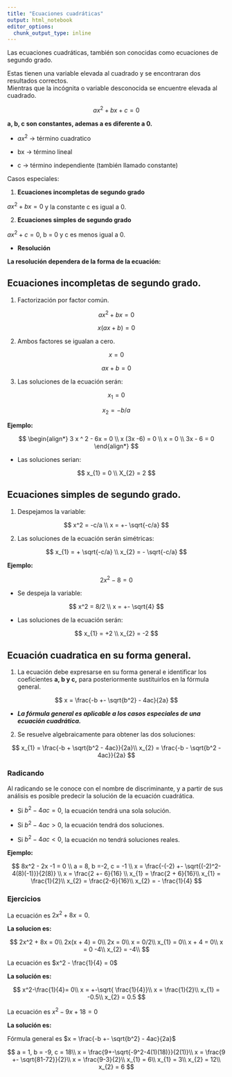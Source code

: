 ```yaml
---
title: "Ecuaciones cuadráticas"
output: html_notebook
editor_options: 
  chunk_output_type: inline
---
```


Las ecuaciones cuadráticas, también son conocidas como ecuaciones de segundo grado.

Estas tienen una variable elevada al cuadrado y se encontraran dos resultados correctos.\
Mientras que la incógnita o variable desconocida se encuentre elevada al cuadrado.

$$
ax^2 + bx + c = 0 
$$

**a, b, c son constantes, ademas a es diferente a 0.**

-   $ax^2$ -\> término cuadratico

-   bx -\> término lineal

-   c -\> término independiente (también llamado constante)

Casos especiales:

1.  **Ecuaciones incompletas de segundo grado**

$ax^2 + bx = 0$ y la constante c es igual a 0.

2.  **Ecuaciones simples de segundo grado**

$ax^2 + c = 0$, b = 0 y c es menos igual a 0.

-   **Resolución**

**La resolución dependera de la forma de la ecuación:**

## **Ecuaciones incompletas de segundo grado.**

1.  Factorización por factor común.

$$
ax^2 + bx = 0 
$$

$$
x(ax + b) = 0
$$

2.  Ambos factores se igualan a cero.

$$
x = 0
$$

$$
ax + b = 0
$$

3.  Las soluciones de la ecuación serán:

$$
x_{1} = 0
$$

$$
x_{2} = - b/a
$$

**Ejemplo:**

$$
\begin{align*}
3 x ^ 2 - 6x = 0 \\
x (3x -6) = 0 \\
x = 0 \\
3x - 6 = 0
\end{align*}
$$

-   Las soluciones serian:

$$
x_{1} = 0 \\
X_{2} = 2
$$

## **Ecuaciones simples de segundo grado.**

1.  Despejamos la variable:

$$
x^2 = -c/a \\
x = +- \sqrt{-c/a}
$$

2.  Las soluciones de la ecuación serán simétricas:

$$
x_{1} = + \sqrt{-c/a} \\
x_{2} = - \sqrt{-c/a}
$$

**Ejemplo:**

$$
2x^2 - 8 = 0
$$

-   Se despeja la variable:

$$
x^2 = 8/2 \\
x = +- \sqrt{4}
$$

-   Las soluciones de la ecuación serán:

$$
x_{1} = +2 \\
x_{2} = -2
$$

## **Ecuación cuadratica en su forma general.**

1.  La ecuación debe expresarse en su forma general e identificar los coeficientes **a, b y c,** para posteriormente sustituirlos en la fórmula general.

$$
x = \frac{-b +- \sqrt{b^2} - 4ac}{2a}
$$

-   ***La fórmula general es aplicable a los casos especiales de una ecuación cuadrática.***

2.  Se resuelve algebraicamente para obtener las dos soluciones:

$$
x_{1} =  \frac{-b + \sqrt{b^2 - 4ac}}{2a}\\
x_{2} =  \frac{-b - \sqrt{b^2 - 4ac}}{2a}
$$

### Radicando

Al radicando se le conoce con el nombre de discriminante, y a partir de sus análisis es posible predecir la solución de la ecuación cuadrática.

-   Si $b^2 - 4ac = 0$, la ecuación tendrá una sola solución.

-   Si $b^2 - 4ac > 0$, la ecuación tendrá dos soluciones.

-   Si $b^2 - 4ac < 0$, la ecuación no tendrá soluciones reales.

**Ejemplo:**

$$
8x^2 - 2x -1 = 0 \\
a = 8, b =-2, c = -1 \\
x = \frac{-(-2) +- \sqrt{(-2)^2-4(8)(-1)}}{2(8)} \\
x = \frac{2 +- 6}{16} \\
x_{1} = \frac{2 + 6}{16}\\
x_{1} = \frac{1}{2}\\
x_{2} = \frac{2-6}{16}\\
x_{2} = - \frac{1}{4}
$$

### Ejercicios

La ecuación es $2x^2 + 8x = 0$.

**La solucion es:**

$$ 
2x^2 + 8x = 0\\
2x(x + 4) = 0\\
2x = 0\\
x = 0/2\\
x_{1} = 0\\
x + 4 = 0\\
x = 0 -4\\
x_{2} = -4\\
$$

La ecuación es $x^2 - \frac{1}{4} = 0$

**La solución es:**

$$
x^2-\frac{1}{4}= 0\\
x = +-\sqrt{ \frac{1}{4}}\\
x = \frac{1}{2}\\
x_{1} = -0.5\\
x_{2} = 0.5
$$

La ecuación es $x^2-9x+18 = 0$

**La solución es:**

Fórmula general es $x = \frac{-b +- \sqrt{b^2} - 4ac}{2a}$

$$
a = 1, b = -9, c = 18\\
x = \frac{9+-\sqrt{-9^2-4(1)(18)}}{2(1)}\\
x = \frac{9 +- \sqrt{81-72}}{2}\\
x = \frac{9-3}{2}\\
x_{1} = 6\\
x_{1} = 3\\
x_{2} = 12\\
x_{2} = 6
$$
